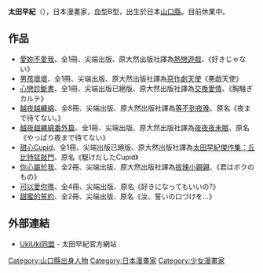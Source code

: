 {{Japanese|japanese=太田早紀|kana=おおた さき|romaji=Oota Saki}}
'''太田早紀'''（{{bd||1月31日}}），日本漫畫家，血型B型，出生於日本[[山口縣|山口縣]]。目前休業中。

== 作品 ==
* [[愛妳不愛我|愛妳不愛我]]、全1冊、尖端出版、原大然出版社譯為[[熱戀遊戲|熱戀遊戲]]、《好きじゃない》
* [[男孩壞壞|男孩壞壞]]、全1冊、尖端出版、原大然出版社譯為[[惡作劇天使|惡作劇天使]]《悪戯天使》
* [[心戀診斷書|心戀診斷書]]、全1冊、尖端出版已絕版、原大然出版社譯為[[交換愛情|交換愛情]]、《胸騒ぎカルテ》
* [[越夜越纏綿|越夜越纏綿]]、全8冊、尖端出版、原大然出版社譯為[[等不到夜晚|等不到夜晚]]、原名《夜まで待てない。》
* [[越夜越纏綿番外篇|越夜越纏綿番外篇]]、全1冊、尖端出版、原大然出版社譯為[[夜夜夜未眠|夜夜夜未眠]]、原名《やっぱり夜まで待てない》
* [[甜心Cupid|甜心Cupid]]、全1冊、尖端出版已絕版、原大然出版社譯為[[太田早紀傑作集：丘比特猛敲門|太田早紀傑作集：丘比特猛敲門]]、原名《駆けだしたCupid》
* [[你心屬於我|你心屬於我]]、全2冊、尖端出版、原大然出版社譯為[[拔辣小親親|拔辣小親親]]、《君はボクのもの》
* [[可以愛你嗎|可以愛你嗎]]、全4冊、尖端出版、原名《好きになってもいいの?》
* [[甜蜜的誓約|甜蜜的誓約]]、全2冊、尖端出版、原名《汝、誓いの口づけを...》

== 外部連結 ==
* [http://saki-ohta.com/ UkiUki同盟]{{Wayback|url=http://saki-ohta.com/ |date=20100324144226 }} - 太田早紀官方網站 {{ja}}

{{Manga-stub}}

{{DEFAULTSORT:Oota Saki}}
[[Category:山口縣出身人物|Category:山口縣出身人物]]
[[Category:日本漫畫家|Category:日本漫畫家]]
[[Category:少女漫畫家|Category:少女漫畫家]]